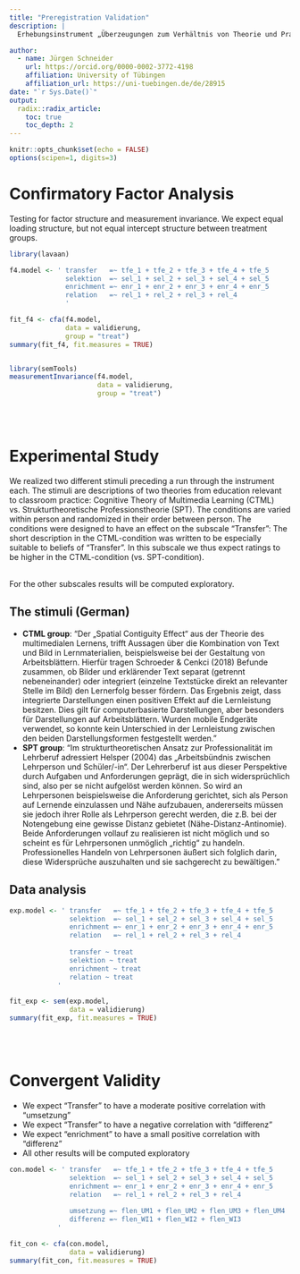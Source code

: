```yaml
---
title: "Preregistration Validation"
description: |
  Erhebungsinstrument „Überzeugungen zum Verhältnis von Theorie und Praxis von Lehramtsstudierenden“

author:
  - name: Jürgen Schneider 
    url: https://orcid.org/0000-0002-3772-4198
    affiliation: University of Tübingen
    affiliation_url: https://uni-tuebingen.de/de/28915
date: "`r Sys.Date()`"
output: 
  radix::radix_article:
    toc: true
    toc_depth: 2
---
```


```r
knitr::opts_chunk$set(echo = FALSE)
options(scipen=1, digits=3)
```

# Confirmatory Factor Analysis

Testing for factor structure and measurement invariance.
We expect equal loading structure, but not equal intercept structure between treatment groups.

```r
library(lavaan)

f4.model <- ' transfer   =~ tfe_1 + tfe_2 + tfe_3 + tfe_4 + tfe_5
              selektion  =~ sel_1 + sel_2 + sel_3 + sel_4 + sel_5
              enrichment =~ enr_1 + enr_2 + enr_3 + enr_4 + enr_5
              relation   =~ rel_1 + rel_2 + rel_3 + rel_4
              '

fit_f4 <- cfa(f4.model, 
              data = validierung, 
              group = "treat")
summary(fit_f4, fit.measures = TRUE)


library(semTools)
measurementInvariance(f4.model, 
                      data = validierung, 
                      group = "treat")
```
\
\

# Experimental Study

We realized two different stimuli preceding a run through the instrument each. The stimuli are descriptions of two theories from education relevant to classroom practice: Cognitive Theory of Multimedia Learning (CTML) vs. Strukturtheoretische Professionstheorie (SPT). The conditions are varied within person and randomized in their order between person. The conditions were designed to have an effect on the subscale "Transfer": The short description in the CTML-condition was written to be especially suitable to beliefs of "Transfer". In this subscale we thus expect ratings to be higher in the CTML-condition (vs. SPT-condition).  
\

For the other subscales results will be computed exploratory.

## The stimuli (German)

* __CTML group__: "Der „Spatial Contiguity Effect“ aus der Theorie des multimedialen Lernens, trifft Aussagen über die Kombination von Text und Bild in Lernmaterialien, beispielsweise bei der Gestaltung von Arbeitsblättern. Hierfür tragen Schroeder & Cenkci (2018) Befunde zusammen, ob Bilder und erklärender Text separat (getrennt nebeneinander) oder integriert (einzelne Textstücke direkt an relevanter Stelle im Bild) den Lernerfolg besser fördern. Das Ergebnis zeigt, dass integrierte Darstellungen einen positiven Effekt auf die Lernleistung besitzen. Dies gilt für computerbasierte Darstellungen, aber besonders für Darstellungen auf Arbeitsblättern. Wurden mobile Endgeräte verwendet, so konnte kein Unterschied in der Lernleistung zwischen den beiden Darstellungsformen festgestellt werden."
* __SPT group__: "Im strukturtheoretischen Ansatz zur Professionalität im Lehrberuf adressiert Helsper (2004) das „Arbeitsbündnis zwischen Lehrperson und Schüler/-in“. Der Lehrerberuf ist aus dieser Perspektive durch Aufgaben und Anforderungen geprägt, die in sich widersprüchlich sind, also per se nicht aufgelöst werden können. So wird an Lehrpersonen beispielsweise die Anforderung gerichtet, sich als Person auf Lernende einzulassen und Nähe aufzubauen, andererseits müssen sie jedoch ihrer Rolle als Lehrperson gerecht werden, die z.B. bei der Notengebung eine gewisse Distanz gebietet (Nähe-Distanz-Antinomie). Beide Anforderungen vollauf zu realisieren ist nicht möglich und so scheint es für Lehrpersonen unmöglich „richtig“ zu handeln. Professionelles Handeln von Lehrpersonen äußert sich folglich darin, diese Widersprüche auszuhalten und sie sachgerecht zu bewältigen."

## Data analysis

```r

exp.model <- ' transfer   =~ tfe_1 + tfe_2 + tfe_3 + tfe_4 + tfe_5
               selektion  =~ sel_1 + sel_2 + sel_3 + sel_4 + sel_5
               enrichment =~ enr_1 + enr_2 + enr_3 + enr_4 + enr_5
               relation   =~ rel_1 + rel_2 + rel_3 + rel_4
               
               transfer ~ treat
               selektion ~ treat
               enrichment ~ treat
               relation ~ treat
            '

fit_exp <- sem(exp.model, 
               data = validierung)
summary(fit_exp, fit.measures = TRUE)
```
\
\


# Convergent Validity

* We expect "Transfer" to have a moderate positive correlation with "umsetzung"
* We expect "Transfer" to have a negative correlation with "differenz"
* We expect "enrichment" to have a small positive correlation with "differenz"
* All other results will be computed exploratory

```r

con.model <- ' transfer   =~ tfe_1 + tfe_2 + tfe_3 + tfe_4 + tfe_5
               selektion  =~ sel_1 + sel_2 + sel_3 + sel_4 + sel_5
               enrichment =~ enr_1 + enr_2 + enr_3 + enr_4 + enr_5
               relation   =~ rel_1 + rel_2 + rel_3 + rel_4
               
               umsetzung =~ flen_UM1 + flen_UM2 + flen_UM3 + flen_UM4
               differenz =~ flen_WI1 + flen_WI2 + flen_WI3
            '

fit_con <- cfa(con.model, 
               data = validierung)
summary(fit_con, fit.measures = TRUE)
```